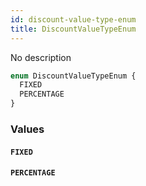 ```yaml
---
id: discount-value-type-enum
title: DiscountValueTypeEnum
---
```


No description

```graphql
enum DiscountValueTypeEnum {
  FIXED
  PERCENTAGE
}
```

### Values

#### `FIXED`

#### `PERCENTAGE`
